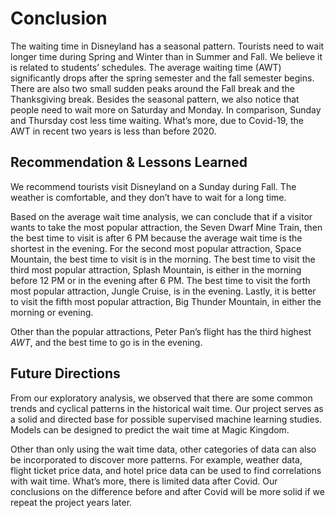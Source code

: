# Conclusion
The waiting time in Disneyland has a seasonal pattern. Tourists need to wait longer time during Spring and Winter than in Summer and Fall. We believe it is related to students’ schedules. The average waiting time (AWT) significantly drops after the spring semester and the fall semester begins. There are also two small sudden peaks around the Fall break and the Thanksgiving break. Besides the seasonal pattern, we also notice that people need to wait more on Saturday and Monday. In comparison, Sunday and Thursday cost less time waiting. What’s more, due to Covid-19, the AWT in recent two years is less than before 2020.

## Recommendation & Lessons Learned
We recommend tourists visit Disneyland on a Sunday during Fall. The weather is comfortable, and they don't have to wait for a long time.        

Based on the average wait time analysis, we can conclude that if a visitor wants to take the most popular attraction, the Seven Dwarf Mine Train, then the best time to visit is after 6 PM because the average wait time is the shortest in the evening. For the second most popular attraction, Space Mountain, the best time to visit is in the morning. The best time to visit the third most popular attraction, Splash Mountain, is either in the morning before 12 PM or in the evening after 6 PM. The best time to visit the forth most popular attraction, Jungle Cruise, is in the evening. Lastly, it is better to visit the fifth most popular attraction, Big Thunder Mountain, in either the morning or evening.     

Other than the popular attractions, Peter Pan’s flight has the third highest _AWT_, and the best time to go is in the evening.     

## Future Directions
From our exploratory analysis, we observed that there are some common trends and cyclical patterns in the historical wait time. Our project serves as a solid and directed base for possible supervised machine learning studies. Models can be designed to predict the wait time at Magic Kingdom.       

Other than only using the wait time data, other categories of data can also be incorporated to discover more patterns. For example, weather data, flight ticket price data, and hotel price data can be used to find correlations with wait time. What's more, there is limited data after Covid. Our conclusions on the difference before and after Covid will be more solid if we repeat the project years later.      
